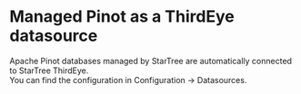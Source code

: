 # Managed Pinot as a ThirdEye datasource

Apache Pinot databases managed by StarTree are automatically connected to StarTree ThirdEye.  
You can find the configuration in Configuration → Datasources.